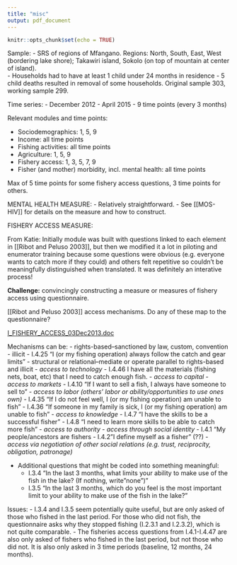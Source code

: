```yaml
---
title: "misc"
output: pdf_document
---
```


```r
knitr::opts_chunk$set(echo = TRUE)
```
Sample:
- SRS of regions of Mfangano. Regions: North, South, East, West (bordering lake shore); Takawiri island, Sokolo (on top of mountain at center of island).  
- Households had to have at least 1 child under 24 months in residence
- 5 child deaths resulted in removal of some households. Original sample 303, working sample 299.

Time series:
- December 2012 - April 2015
- 9 time points (every 3 months)

Relevant modules and time points:

- Sociodemographics: 1, 5, 9
- Income: all time points
- Fishing activities: all time points
- Agriculture: 1, 5, 9
- Fishery access: 1, 3, 5, 7, 9
- Fisher (and mother) morbidity, incl. mental health: all time points

Max of 5 time points for some fishery access questions, 3 time points for others.

MENTAL HEALTH MEASURE:
- Relatively straightforward.
- See [[MOS-HIV]] for details on the measure and how to construct.


FISHERY ACCESS MEASURE:

From Katie: Initially module was built with questions linked to each element in [[Ribot and Peluso 2003]], but then we modified it a lot in piloting and enumerator training because some questions were obvious (e.g. everyone wants to catch more if they could) and others felt repetitive so couldn't be meaningfully distinguished when translated. It was definitely an interative process!

**Challenge:** convincingly constructing a measure or measures of fishery access using questionnaire.

[[Ribot and Peluso 2003]] access mechanisms. Do any of these map to the questionnaire?

[I_FISHERY_ACCESS_03Dec2013.doc](file:///Users/erb32/github/fisher_mental_health/data/Survey%20Instruments%20and%20Instructions/Questionnaires-12%20Month%20Follow-Up/I_FISHERY_ACCESS_03Dec2013.doc)

Mechanisms can be:
- rights-based--sanctioned by law, custom, convention
- illicit
	- I.4.25 "I (or my fishing operation) always follow the catch and gear limits"
- structural or relational--mediate or operate parallel to rights-based and illicit
	- _access to technology_ 
		- I.4.46 I have all the materials (fishing nets, boat, etc) that I need to catch enough fish.
	- _access to capital_
	- _access to markets_
		- I.4.10 "If I want to sell a fish, I always have someone to sell to"
	- _access to labor (others' labor or ability/opportunities to use ones own)_
		- I.4.35 "If I do not feel well, I (or my fishing operation) am unable to fish"
		- I.4.36 "If someone in my family is sick, I (or my fishing operation) am unable to fish"
	- _access to knowledge_
		- I.4.7 "I have the skills to be a successful fisher" 
		- I.4.8 "I need to learn more skills to be able to catch more fish"
	- _access to authority_
	- _access through social identity_
		- I.4.1 "My people/ancestors are fishers
		- I.4.2 "I define myself as a fisher" (??)
	- _access via negotiation of other social relations (e.g. trust, reciprocity, obligation, patronage)_

- Additional questions that might be coded into something meaningful:
	- I.3.4 "In the last 3 months, what limits your ability to make use of the fish in the lake? (If nothing, write "none")"
	- I.3.5 "In the last 3 months, which do you feel is the most important limit to your ability to make use of the fish in the lake?"

Issues:
- I.3.4 and I.3.5 seem potentially quite useful, but are only asked of those who fished in the last period. For those who did not fish, the questionnaire asks why they stopped fishing (I.2.3.1 and I.2.3.2), which is not quite comparable.
- The fisheries access questions from I.4.1-I.4.47 are also only asked of fishers who fished in the last period, but not those who did not. It is also only asked in 3 time periods (baseline, 12 months, 24 months). 

	